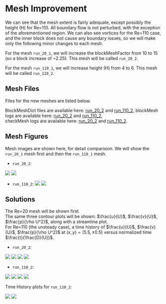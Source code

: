 # Mesh Improvement  

We can see that the mesh extent is fairly adequate, except possibly the height (H) for Re=110. All boundary flow is not perturbed, with the exception of the aforementioned region. We can also see vortices for the Re=110 case, and the inner block does not cause any boundary issues, so we will make only the following minor changes to each mesh.  

For the mesh `run_20_1`, we will increase the blockMeshFactor from 10 to 15 (so a block increase of ~2.25). This mesh will be called `run_20_2`.    

For the mesh `run_110_1`, we will increase height (H) from 4 to 6. This mesh will be called `run_110_2`.  


## Mesh Files  

Files for the new meshes are listed below.
 
BlockMeshDict files are available here: <a href="https://github.com/akhilsadam/coe347-group12/blob/main/2/code/data/run_20_2/system/blockMeshDict">run_20_2</a> and <a href="https://github.com/akhilsadam/coe347-group12/blob/main/2/code/data/run_110_2/system/blockMeshDict">run_110_2</a>,
blockMesh logs are available here: <a href="https://github.com/akhilsadam/coe347-group12/blob/main/2/code/data/run_20_2/log.blockMesh">run_20_2</a> and <a href="https://github.com/akhilsadam/coe347-group12/blob/main/2/code/data/run_110_2/log.blockMesh">run_110_2</a>,  
checkMesh logs are available here: <a href="https://github.com/akhilsadam/coe347-group12/blob/main/2/code/data/run_20_2/log.checkMesh">run_20_2</a> and <a href="https://github.com/akhilsadam/coe347-group12/blob/main/2/code/data/run_110_2/log.checkMesh">run_110_2</a>.  


## Mesh Figures  

Mesh images are shown here, for detail comparision. We will show the `run_20_1` mesh first and then the `run_110_1` mesh.

- `run_20_2`:  

![](../plots/run_20_2/run_20_2_MESH.jpg)  ![](../plots/run_20_2/run_20_2_MESH2.jpg)  

- `run_110_2`:
![](../plots/run_110_2/run_110_2_MESH.jpg)  ![](../plots/run_110_2/run_110_2_MESH2.jpg)   


## Solutions

The Re=20 mesh will be shown first.  
The same three contour plots will be shown: $\frac{u}{U}$, $\frac{v}{U}$, $\frac{p}{\rho U^2}$, along with a streamline plot.  
For Re=110 (the unsteady case), a time history of $\frac{u}{U}$, $\frac{v}{U}$, $\frac{p}{\rho U^2}$ at $(x,y)=(5.5,\pm0.5)$ versus normalized time $\frac{t}{\frac{D}{U}}$.  

- `run_20_2`:   

![](../plots/run_20_2/run_20_2_U-X_contour.jpg)  ![](../plots/run_20_2/run_20_2_U-Y_contour.jpg)  ![](../plots/run_20_2/run_20_2_p_contour.jpg)  ![](../plots/run_20_1/run_20_1_U-Magnitude_streamlines.jpg)    

- `run_110_2`:   

![](../plots/run_110_2/run_110_2_U-X_contour.jpg)  ![](../plots/run_110_2/run_110_2_U-Y_contour.jpg)  ![](../plots/run_110_2/run_110_2_p_contour.jpg)  ![](../plots/run_110_2/run_110_2_U-Magnitude_streamlines.jpg)     

Time History plots for `run_110_2`:  
 
![](../plots/run_110_2/Time_U.jpg)  ![](../plots/run_110_2/Time_P.jpg) 
